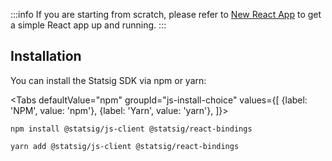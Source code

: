 
:::info
If you are starting from scratch, please refer to [New React App](https://create-react-app.dev/docs/getting-started/) to get a simple React app up and running.
:::


## Installation

You can install the Statsig SDK via npm or yarn:

<Tabs
  defaultValue="npm"
  groupId="js-install-choice"
  values={[
    {label: 'NPM', value: 'npm'},
    {label: 'Yarn', value: 'yarn'},
  ]}>

  <TabItem value="npm">

```shell
npm install @statsig/js-client @statsig/react-bindings
```

  </TabItem>
  <TabItem value="yarn">

```shell
yarn add @statsig/js-client @statsig/react-bindings
```

  </TabItem>
</Tabs>

